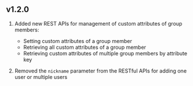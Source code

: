 
## v1.2.0

1. Added new REST APIs for management of custom attributes of group members:

    * Setting custom attributes of a group member
    * Retrieving all custom attributes of a group member
    * Retrieving custom attributes of multiple group members by attribute key

1. Removed the `nickname` parameter from the RESTful APIs for adding one user or multiple users